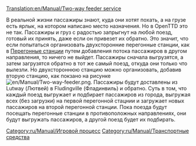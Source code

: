 [[Translation:en/Manual/Two-way feeder service]]

В реальной жизни пассажиры знают, куда они хотят похать, а на грузе есть ярлык, на котором написано место назначения.
Но в OpenTTD это не так. Пассажиры и груз с радостью запрыгнут на любой поезд, готовый их принять, даже если  он привезет их обратно. Это значит, что если попытаться организовать двухсторонние перегонные станции, как в [[ru/Manual/Перегонные станции|Перегонные станции]] путем добавления потока пассажиров в другом направления, то ничего не выйдет. Пассажиры сначала выгрузятся, а затем загрузятся обратно в тот же самый поезд, откуда они только что вылезли.
Но двухстороннюю станцию можно организовать, добавив вторую станцию, как покзано на рисунке [[File:en/Manual/Two-way-feeder.png|thumb]]. Пассажиры будут доставлены из Lutway (Лютвей) в Fludingville (Фладинвиль) и обратно.
Суть в том, что каждый поезд выгружает и подбирает пассажиров из города, выгружая всех (без загрузки) на первой перегонной стацнии и загружает новых пассажиров на второй перегонной станции. Пока поезда будут посещать перегонные станции в противоположных направлениях, они будут выгружать пассажиров, а другой поезд будет их подбирать.

[[Category:ru/Manual/Игровой процесс]]
[[Category:ru/Manual/Транспортные средства]]